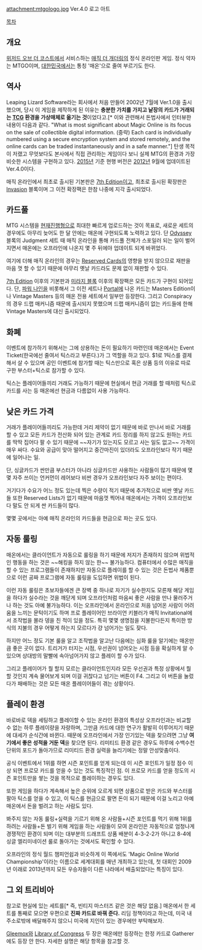 attachment:mtgologo.jpg
Ver.4.0 로고 아트

[[목차]]

== 개요 ==
[[위저드 오브 더 코스트]]에서 서비스하는 [[매직 더 개더링]]의 정식 온라인판 게임. 정식 약자는 MTGO이며, [[대한민국]]에서는 통칭 '매온'으로 줄여 부르기도 한다.

== 역사 ==
Leaping Lizard Software라는 회사에서 처음 만들어 2002년 7월에 Ver.1.0을 출시했으며, 당시 이 게임을 제작하게 된 이유는 '''충분한 가치를 가지고 낱장의 카드가 거래되는 [[TCG]] 환경을 가상매체로 옮기는 것'''이었다고.[* 이와 관련해서 돈법사에서 인터뷰한 내용이 다음과 같다. "What is most significant about Magic Online is its focus on the sale of collectible digital information. (중략) Each card is individually numbered using a secure encryption system and stored remotely, and the online cards can be traded instantaneously and in a safe manner."] 탄생 목적이 저랬고 무엇보다도 본사에서 직접 관리하는 게임이다 보니 실제 MTG의 환경과 가장 비슷한 시스템을 구현하고 있다. [[2015년]] 기준 현행 버전은 [[2012년]] 9월에 업데이트된 Ver.4.0이다.

매직 온라인에서 최초로 출시된 기본판은 [[7th Edition]]이고, 최초로 출시된 확장판은 [[Invasion]] 블록이며 그 이전 확장팩은 한참 나중에 지각 출시되었다. 

== 카드풀 ==
MTG 시스템을 [[현재진행형]]으로 최대한 빠르게 업로드하는 것이 목표로, 새로운 세트의 경우에도 아무리 늦어도 한 달 안에는 매온에 구현되도록 노력하고 있다. 단 [[Odyssey]] 블록의 Judgment 세트 때 매직 온라인을 통해 카드풀 전체가 스포일러 되는 일이 벌어지면서 매온에는 오프라인에 나온지 몇 주 뒤에야 업데이트 되게 바뀌었다.

여기에 더해 매직 온라인의 경우는 [[Reserved Cards]]의 영향을 받지 않으므로 재판을 마음 껏 할 수 있기 때문에 아무리 옛날 카드라도 문제 없이 재판할 수 있다.

[[7th Edition]] 이후의 기본판과 [[미라지 블록]] 이후의 확장팩은 모든 카드가 구현이 되어있다. 단, [[파워 나인]]을 비롯해서 그 이전 세트나 [[Portal]]에 나온 카드는 Masters Edition이나 Vintage Masters 등의 매온 전용 세트에서 일부만 등장한다. 그리고 Conspiracy의 경우 드랩 매커니즘 때문에 출시되지 못했으며 드랩 매커니즘이 없는 카드들에 한해 Vintage Masters에 대신 출시되었다.

== 화폐 ==
이벤트에 참가하기 위해서는 그에 상용하는 돈이 필요하기 마련인데 매온에서는 Event Ticket(한국에선 줄여서 틱스라고 부른다.)가 그 역할을 하고 있다. $1로 1틱스를 결제해서 살 수 있으며 공인 이벤트에 참가할 때는 틱스만으로 혹은 상품 등의 이유로 따로 구한 부스터+틱스로 참가할 수 있다.

틱스는 플레이어들끼리 거래도 가능하기 때문에 현실에서 현금 거래를 할 때처럼 틱스로 카드를 사는 등 매온에선 현금과 다름없이 사용 가능하다.

== 낮은 카드 가격 ==
거래가 플레이어들끼리도 가능한데 거리 제약이 없기 때문에 바로 만나서 바로 거래를 할 수 있고 모든 카드가 전산화 되어 있는 관계로 카드 정리를 하지 않고도 원하는 카드를 딱딱 집어다 팔 수 있기 때문에 ~~자기가 있는지도 모르고 사는 일도 없고~~ 가격이 매우 싸다. 수요와 공급이 맞아 떨어지고 중간마진이 있더라도 오프라인보다 작기 때문에 일어나는 일. 

단, 싱글카드가 싼만큼 부스터가 아니라 싱글카드만 사용하는 사람들이 많기 때문에 몇몇 자주 쓰이는 언커먼이 레어보다 비싼 경우가 오프라인보다 자주 보이는 편이다. 

거기다가 수요가 어느 정도 있는데 찍은 수량이 적기 때문에 추가적으로 비싼 옛날 카드들 또한 Reserved Lists가 없기 때문에 마음껏 찍어내 매온에서는 가격이 오프라인보다 말도 안 되게 싼 카드들이 많다. 

몇몇 곳에서는 아예 매직 온라인의 카드들을 현금으로 파는 곳도 있다.

== 자동 룰링 ==
매온에서는 클라이언트가 자동으로 룰링을 하기 때문에 저지가 존재하지 않으며 위법적인 행동을 하는 것은 ~~해킹을 하지 않는 한~~ 불가능하다. 컴퓨터에서 수많은 매직을 할 수 있는 프로그램들이 존재하지만 자동으로 플레이를 할 수 있는 것은 돈법사 제품뿐으로 이런 공짜 프로그램에 자동 룰링을 도입하면 위법이 된다. 

이런 자동 룰링은 초보자들에겐 큰 장벽 중 하나로 자기가 실수한지도 모른채 해당 게임을 하다가 실수라는 것을 깨닫게 되며 오프라인처럼 마음씨 좋은 사람을 만나 물러주거나 하는 것도 아예 불가능하다. 이는 오프라인에서 온라인으로 처음 넘어온 사람이 어려움을 느끼는 문턱이기도 하며 프로 플레이어인 브라이언 키블러가 매직 Invitational에서 조작법을 몰라 뎅을 친 적이 있을 정도. 특히 몇몇 생명점을 지불한다든지 특이한 방식의 지불의 경우 어떻게 하는지 모르다가 걍 넘어가는 일도 잦다.

하지만 어느 정도 기본 룰을 알고 조작법을 알고난 다음에는 심화 룰을 알기에는 매온만큼 좋은 곳이 없다. 트리거가 터지는 시점, 우선권이 넘어오는 시점 등을 확실하게 알 수 있으며 상대방의 말빨에 속아넘어가지 않고 플레이 할 수가 있다.

그리고 플레이어가 뭘 할지 모르는 클라이언트인지라 모든 우선권과 특정 상황에서 뭘 할 것인지 계속 물어보게 되며 이걸 귀찮다고 넘기는 버튼이 F4. 그리고 이 버튼을 눌렀다가 패배하는 것은 모든 매온 플레이어들이 겪는 상황이다.

== 플레이 환경 ==
바로바로 덱을 세팅하고 플레이할 수 있는 온라인 환경의 특성상 오프라인과는 비교할 수 없는 하루 플레이량을 자랑하며, 그만큼 카드에 대한 연구가 활발히 이루어지기 때문에 대세가 순식간에 바뀐다. 때문에 오프라인에서 가장 인기있는 덱을 찾으려면 그냥 '''여기에서 좋은 성적을 거둔 덱'''을 찾으면 된다. 리미티드 환경 같은 경우도 하루에 수백수천 단위의 포드가 돌아가므로 리미티드 환경 실력을 늘리기에는 정말 안성맞춤이다. 

공식 이벤트에서 1위를 하면 시즌 포인트를 얻게 되는데 이 시즌 포인트가 일정 점수 이상 되면 프로모 카드를 얻을 수 있는 것도 특징적인 점. 이 프로모 카드를 얻을 정도의 시즌 포인트만을 쌓는 것을 목적으로 플레이하는 경우도 있다. 

또한 게임을 하다가 계속해서 높은 순위에 오르게 되면 상품으로 받은 카드와 부스터를 팔아 틱스를 얻을 수 있고, 이 틱스를 현금으로 팔면 돈이 되기 때문에 이걸 노리고 아예 매온에서 돈을 벌려고 하는 사람도 있다. 

봐주지 않는 자동 룰링+실력을 기르기 위해 온 사람들+시즌 포인트를 먹기 위해 1위를 하려는 사람들+돈 벌기 위해 게임을 하는 사람들이 모여 온라인은 자동적으로 엄청나게 경쟁적인 환경이 되며 이는 대부분의 드래프트 상품 배분이 4-3-2-2가 아니고 8-4에 싱글 엘리미네이션 룰로 돌아가는 것에서도 확인할 수 있다.

오프라인의 정식 월드 챔피언쉽과 비슷하게 이 쪽에서도 'Magic Online World Championship'이라는 이름으로 세계대회를 매년 개최하고 있는데, 첫 대회인 2009년 이래로 2013년까지 모든 우승자들이 다른 나라에서 배출되었다는 특징이 있다.

== 그 외 트리비아 ==
참고로 현실에 있는 세트를[* 즉, 빈티지 마스터즈 같은 것은 해당 없음.] 매온에서 한 세트를 통째로 모으면 우편으로 '''진짜 카드로 바꿔 준다.''' 리딤 정책이라고 하는데, 미국 내 주소로밖에 배달해주지 않으니 미국에 지인이 있는 경우에만 부탁해보자.

[[Gleemox]]와 [[Library of Congress]] 두 장은 매온에만 등장하는 한정 카드로 Gatherer에도 등장 안 한다. 자세한 설명은 해당 항목을 참고할 것.
